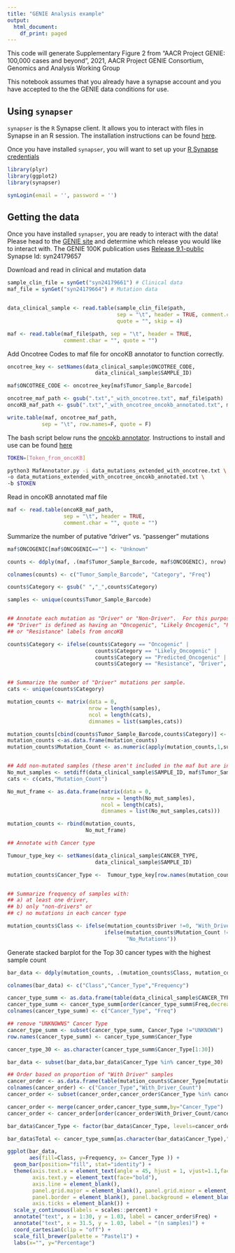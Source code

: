 ```yaml
---
title: "GENIE Analysis example"
output:
  html_document:
    df_print: paged
---
```


This code will generate Supplementary Figure 2 from 
"AACR Project GENIE: 100,000 cases and beyond", 2021, 
AACR Project GENIE Consortium, Genomics and Analysis Working Group

This notebook assumes that you already have a synapse account and you have
accepted to the the GENIE data conditions for use.

## Using `synapser`

`synapser` is the `R` Synapse client. It allows you to interact with files in Synapse in an R session.
The installation instructions can be found [here](https://r-docs.synapse.org/).

Once you have installed `synapser`, you will want to set up your [R Synapse credentials](https://r-docs.synapse.org/articles/manageSynapseCredentials.html)

```r
library(plyr)
library(ggplot2)
library(synapser)

synLogin(email = '', password = '')
```


## Getting the data

Once you have installed `synapser`, you are ready to interact with the data!
Please head to the [GENIE site](synapse.org/genie) and determine which release
you would like to interact with. The GENIE 100K publication uses 
[Release 9.1-public](https://www.synapse.org/#!Synapse:syn24179657)
Synapse Id: syn24179657


Download and read in clinical and mutation data

```r
sample_clin_file = synGet("syn24179661") # Clinical data
maf_file = synGet("syn24179664") # Mutation data


data_clinical_sample <- read.table(sample_clin_file$path,
                                   sep = "\t", header = TRUE, comment.char = "",
                                   quote = "", skip = 4)

maf <- read.table(maf_file$path, sep = "\t", header = TRUE, 
                  comment.char = "", quote = "")

```


Add Oncotree Codes to maf file for oncoKB annotator to function correctly.

```r

oncotree_key <- setNames(data_clinical_sample$ONCOTREE_CODE,
                            data_clinical_sample$SAMPLE_ID)

maf$ONCOTREE_CODE <- oncotree_key[maf$Tumor_Sample_Barcode]

oncotree_maf_path <- gsub(".txt","_with_oncotree.txt", maf_file$path)
oncoKB_maf_path <- gsub(".txt","_with_oncotree_oncokb_annotated.txt", maf_file$path)

write.table(maf, oncotree_maf_path,
           sep = "\t", row.names=F, quote = F)

```


The bash script below runs the [oncokb annotator](https://github.com/oncokb/oncokb-annotator).
Instructions to install and use can be found [here](https://github.com/oncokb/oncokb-annotator)

```bash
TOKEN=[Token_from_oncoKB]

python3 MafAnnotator.py -i data_mutations_extended_with_oncotree.txt \
-o data_mutations_extended_with_oncotree_oncokb_annotated.txt \
-b $TOKEN
```


Read in oncoKB annotated maf file

```r

maf <- read.table(oncoKB_maf_path,
                  sep = "\t", header = TRUE, 
                  comment.char = "", quote = "")

```


Summarize the number of putative "driver" vs. "passenger" mutations

```r

maf$ONCOGENIC[maf$ONCOGENIC==""] <- "Unknown"

counts <- ddply(maf, .(maf$Tumor_Sample_Barcode, maf$ONCOGENIC), nrow)

colnames(counts) <- c("Tumor_Sample_Barcode", "Category", "Freq")

counts$Category <- gsub(" ","_",counts$Category)

samples <- unique(counts$Tumor_Sample_Barcode)


## Annotate each mutation as "Driver" or "Non-Driver".  For this purpose, 
## "Driver" is defined as having an "Oncogenic", "Likely Oncogenic", "Predicted Oncogenic" 
## or "Resistance" labels from oncoKB

counts$Category <- ifelse(counts$Category == "Oncogenic" | 
                            counts$Category == "Likely_Oncogenic" |
                            counts$Category == "Predicted_Oncogenic" |
                            counts$Category == "Resistance", "Driver", "Non_Driver")


## Summarize the number of "Driver" mutations per sample. 
cats <- unique(counts$Category)

mutation_counts <- matrix(data = 0,
                          nrow = length(samples),
                          ncol = length(cats),
                          dimnames = list(samples,cats))

mutation_counts[cbind(counts$Tumor_Sample_Barcode,counts$Category)] <- counts$Freq
mutation_counts <-as.data.frame(mutation_counts)
mutation_counts$Mutation_Count <- as.numeric(apply(mutation_counts,1,sum))


## Add non-mutated samples (these aren't included in the maf but are in the sample file)
No_mut_samples <- setdiff(data_clinical_sample$SAMPLE_ID, maf$Tumor_Sample_Barcode)
cats <- c(cats,"Mutation_Count")

No_mut_frame <- as.data.frame(matrix(data = 0,
                              nrow = length(No_mut_samples),
                              ncol = length(cats),
                              dimnames = list(No_mut_samples,cats)))

mutation_counts <- rbind(mutation_counts,
                         No_mut_frame)

## Annotate with Cancer type

Tumour_type_key <- setNames(data_clinical_sample$CANCER_TYPE,
                            data_clinical_sample$SAMPLE_ID)

mutation_counts$Cancer_Type <-  Tumour_type_key[row.names(mutation_counts)]


## Summarize frequency of samples with: 
## a) at least one driver, 
## b) only "non-drivers" or 
## c) no mutations in each cancer type

mutation_counts$Class <- ifelse(mutation_counts$Driver !=0, "With_Drivers",
                               ifelse(mutation_counts$Mutation_Count !=0,"Only_Non_Drivers",
                                      "No_Mutations"))

```


Generate stacked barplot for the Top 30 cancer types with the highest sample count
```r
bar_data <- ddply(mutation_counts, .(mutation_counts$Class, mutation_counts$Cancer_Type), nrow)

colnames(bar_data) <- c("Class","Cancer_Type","Frequency")

cancer_type_summ <- as.data.frame(table(data_clinical_sample$CANCER_TYPE))
cancer_type_summ <- cancer_type_summ[order(cancer_type_summ$Freq,decreasing = T),]
colnames(cancer_type_summ) <- c("Cancer_Type", "Freq")

## remove "UNKNOWNS" Cancer Type
cancer_type_summ <- subset(cancer_type_summ, Cancer_Type !="UNKNOWN")
row.names(cancer_type_summ) <- cancer_type_summ$Cancer_Type

cancer_type_30 <- as.character(cancer_type_summ$Cancer_Type[1:30])

bar_data <- subset(bar_data,bar_data$Cancer_Type %in% cancer_type_30)

## Order based on proportion of "With Driver" samples 
cancer_order <- as.data.frame(table(mutation_counts$Cancer_Type[mutation_counts$Class=="With_Drivers"]))
colnames(cancer_order) <- c("Cancer_Type","With_Driver_Count")
cancer_order <- subset(cancer_order,cancer_order$Cancer_Type %in% cancer_type_30)

cancer_order <- merge(cancer_order,cancer_type_summ,by="Cancer_Type")
cancer_order <- cancer_order[order(cancer_order$With_Driver_Count/cancer_order$Freq),]

bar_data$Cancer_Type <- factor(bar_data$Cancer_Type, levels=cancer_order$Cancer_Type)

bar_data$Total <- cancer_type_summ[as.character(bar_data$Cancer_Type),"Freq"]

ggplot(bar_data, 
       aes(fill=Class, y=Frequency, x= Cancer_Type )) + 
  geom_bar(position="fill", stat="identity") +
  theme(axis.text.x = element_text(angle = 45, hjust = 1, vjust=1.1,face="bold"),
        axis.text.y = element_text(face="bold"),
        axis.line = element_blank(),
        panel.grid.major = element_blank(), panel.grid.minor = element_blank(),
        panel.border = element_blank(), panel.background = element_blank(),
        axis.ticks = element_blank()) + 
  scale_y_continuous(labels = scales::percent) +
  annotate("text", x = 1:30, y = 1.03, label = cancer_order$Freq) +
  annotate("text", x = 31.5, y = 1.03, label = "(n samples)") +
  coord_cartesian(clip = "off") +
  scale_fill_brewer(palette = "Pastel1") +
  labs(x="", y="Percentage")

```
